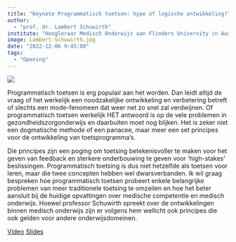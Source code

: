 ```yaml
---
title: "Keynote Programmatisch toetsen: hype of logische ontwikkeling?"
author:
  - "prof. dr. Lambert Schuwirth"
institute: "Hoogleraar Medisch Onderwijs aan Flinders University in Australië, Chang Gung University in Taiwan en Uniformed Services University for the Health Sciences Bethesda in de Verenigde Staten"
image: Lambert-Schuwirth.jpg
date: "2022-12-06 9:45:00"
tags: 
  - "Opening"
---
```


::: {.column-margin}
![](Lambert-Schuwirth.jpg)
:::

Programmatisch toetsen is erg populair aan het worden. Dan leidt altijd de vraag of het werkelijk een noodzakelijke ontwikkeling en verbetering betreft of slechts een mode-fenomeen dat weer net zo snel zal verdwijnen. Of programmatisch toetsen werkelijk HET antwoord is op de vele problemen in gezondheidszorgonderwijs en daarbuiten moet nog blijken. Het is zeker niet een dogmatische methode of een panacee, maar meer een set principes voor de ontwikkeling van toetsprogramma’s.

Die principes zijn een poging om toetsing betekenisvoller te maken voor het geven van feedback en sterkere onderbouwing te geven voor ‘high-stakes’ beslissingen. Programmatisch toetsing is dus niet hetzelfde als toetsen voor leren, maar die twee concepten hebben wel dwarsverbanden. Ik wil graag bespreken hoe programmatisch toetsen probeert enkele belangrijke problemen van meer traditionele toetsing te omzeilen en hoe het beter aansluit bij de huidige opvattingen over medische competentie en medisch onderwijs. Hoewel professor Schuwirth spreekt over de ontwikkelingen binnen medisch onderwijs zijn er volgens hem wellicht ook principes die ook gelden voor andere onderwijsdomeinen.

[Video](https://tilburguniversity.cloud.panopto.eu/Panopto/Pages/Viewer.aspx?id=7ba2cea2-1757-4417-bf69-af3800ebe5c3){.btn .btn-primary}
[Slides](https://drive.google.com/file/d/1WsIOmwGNkXuZMQv725xHEFU0rJ4F_hrd/view?usp=share_link){.btn .btn-primary}